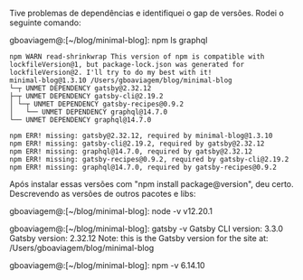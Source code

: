 Tive problemas de dependências e identifiquei o gap de versões. Rodei o seguinte comando:

gboaviagem@:[~/blog/minimal-blog]: npm ls graphql

    npm WARN read-shrinkwrap This version of npm is compatible with lockfileVersion@1, but package-lock.json was generated for lockfileVersion@2. I'll try to do my best with it!
    minimal-blog@1.3.10 /Users/gboaviagem/blog/minimal-blog
    └─┬ UNMET DEPENDENCY gatsby@2.32.12
    ├─┬ UNMET DEPENDENCY gatsby-cli@2.19.2
    │ └─┬ UNMET DEPENDENCY gatsby-recipes@0.9.2
    │   └── UNMET DEPENDENCY graphql@14.7.0 
    └── UNMET DEPENDENCY graphql@14.7.0 

    npm ERR! missing: gatsby@2.32.12, required by minimal-blog@1.3.10
    npm ERR! missing: gatsby-cli@2.19.2, required by gatsby@2.32.12
    npm ERR! missing: graphql@14.7.0, required by gatsby@2.32.12
    npm ERR! missing: gatsby-recipes@0.9.2, required by gatsby-cli@2.19.2
    npm ERR! missing: graphql@14.7.0, required by gatsby-recipes@0.9.2

Após instalar essas versões com "npm install package@version", deu certo. Descrevendo as versões de outros pacotes e libs:

gboaviagem@:[~/blog/minimal-blog]: node -v
    v12.20.1

gboaviagem@:[~/blog/minimal-blog]: gatsby -v
    Gatsby CLI version: 3.3.0
    Gatsby version: 2.32.12
    Note: this is the Gatsby version for the site at:
    /Users/gboaviagem/blog/minimal-blog

gboaviagem@:[~/blog/minimal-blog]: npm -v
    6.14.10
